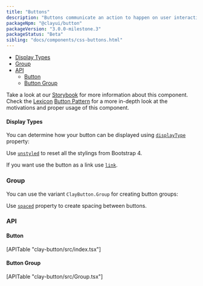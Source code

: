 ```yaml
---
title: "Buttons"
description: "Buttons communicate an action to happen on user interaction."
packageNpm: "@clayui/button"
packageVersion: "3.0.0-milestone.3"
packageStatus: "Beta"
sibling: "docs/components/css-buttons.html"
---
```



<div class="nav-toc">

- [Display Types](#display-types)
- [Group](#group)
- [API](#api)
    - [Button](#button)
    - [Button Group](#button-group)

</div>

<div class="clay-site-alert alert alert-warning">
    Take a look at our <a href="https://storybook-clayui.netlify.com/?path=/story/claybutton--default">Storybook</a> for more information about this component.
</div>

<div class="clay-site-alert alert alert-info">
	Check the <a href="https://liferay.design/lexicon/">Lexicon</a> <a href="https://liferay.design/lexicon/core-components/buttons/">Button Pattern</a> for a more in-depth look at the motivations and proper usage of this component.
</div>

#### Display Types

You can determine how your button can be displayed using [`displayType`](#api-displayType) property:

Use [`unstyled`](#api-unstyled) to reset all the stylings from Bootstrap 4.

If you want use the button as a link use [`link`](#api-link).

<ButtonDisplayTypes />

### Group

You can use the variant `ClayButton.Group` for creating button groups:

Use [`spaced`](#api-spaced) property to create spacing between buttons.

<ButtonGroup />

### API

#### Button

<div>
    [APITable "clay-button/src/index.tsx"]
</div>

#### Button Group

<div>
    [APITable "clay-button/src/Group.tsx"]
</div>
